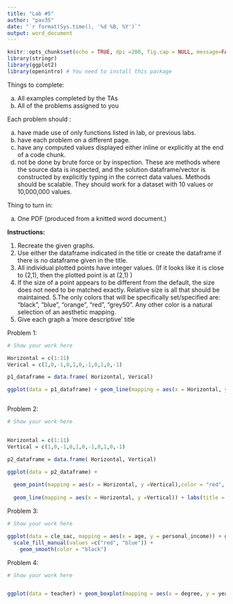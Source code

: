 ---
title: "Lab #5"
author: "pav35"
date: "`r format(Sys.time(), '%d %B, %Y')`"
output: word_document
---

 
 
```{r setup, include=FALSE}

knitr::opts_chunk$set(echo = TRUE, dpi =200, fig.cap = NULL, message=FALSE, warning=FALSE)
library(stringr)
library(ggplot2)
library(openintro) # You need to install this package


```

 
 
Things to complete: 

  a. All examples completed by the TAs
  b. All of the problems assigned to you

Each problem should :

  a. have made use of only functions listed in lab, or previous labs.
  b. have each problem on a different page.
  c. have any computed values displayed either inline or explicitly at the end of a code chunk.
  d. not be done by brute force or by inspection. These are methods where the source data is inspected, and the solution dataframe/vector is constructed by explicitly typing in the correct data values. Methods should be scalable. They should work for a dataset with 10 values or 10,000,000 values.
    
Thing to turn in:

  a. One PDF (produced from a knitted word document.)
  
**Instructions:**

  1. Recreate the given graphs. 
  2. Use either the dataframe indicated in the title or create the dataframe if there is no dataframe given in the title.
  3. All individual plotted points have integer values. (If it looks like it is close to (2,1), then the plotted point is at (2,1) )
  4. If the size of a point appears to be different from the default, the size does not need to be matched exactly. Relative size is all that should be maintained.
  5.The only colors that will be specifically set/specified are: "black", "blue", "orange", "red", "grey50". Any other color is a natural selection of an aesthetic mapping.
  6. Give each graph a 'more descriptive' title
  
  


\newpage



Problem 1: 

```{r }
# Show your work here

Horizontal = c(1:11)
Verical = c(1,0,-1,0,1,0,-1,0,1,0,-1)

p1_dataframe = data.frame( Horizontal, Verical)

ggplot(data = p1_dataframe) + geom_line(mapping = aes(x = Horizontal, y = Verical)) + geom_point(x =Horizontal, y=Verical, size = 10, color = "orange") + labs(title = "Problem 1 Graph")



```




\newpage

Problem 2: 

```{r }
# Show your work here


Horizontal = c(1:11)
Vertical = c(1,0,-1,0,1,0,-1,0,1,0,-1)

p2_dataframe = data.frame( Horizontal, Vertical)

ggplot(data = p2_dataframe) + 
  
  geom_point(mapping = aes(x = Horizontal, y =Vertical),color = "red", size = 10) + 
  
  geom_line(mapping = aes(x = Horizontal, y =Vertical)) + labs(title = "Problem 2 Graph")


```





\newpage

Problem 3: 

```{r }
# Show your work here

ggplot(data = cle_sac, mapping = aes(x = age, y = personal_income)) + geom_point(mapping = aes(color = state)) + 
  scale_fill_manual(values =c("red", "blue")) +
    geom_smooth(color = "black")

```




\newpage

Problem 4: 

```{r }
# Show your work here


ggplot(data = teacher) + geom_boxplot(mapping = aes(x = degree, y = years, fill = degree))+ scale_fill_manual(values =c("orange", "blue"))  + xlab("degree") + ylab("Years Teaching") + labs(title = "California and Ohio Teacher Data")

```


